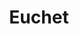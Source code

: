 ---
slug: euchet
link: /projects/euchet/
category: 'projects'
title: Euchet
publicData: Sep 11th 2020
pagesCount: 1
pages: 
        - page:
            - image: test
            - title: Главная
sortIdx: 400
---